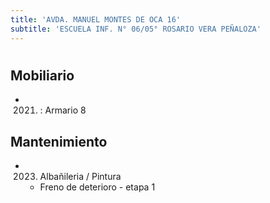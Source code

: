 ```yaml
---
title: 'AVDA. MANUEL MONTES DE OCA 16'
subtitle: 'ESCUELA INF. N° 06/05° ROSARIO VERA PEÑALOZA'
---
```


#


## Mobiliario

*  (2021) : Armario 8 





## Mantenimiento

*  (2023) Albañileria / Pintura 
    + Freno de deterioro - etapa 1



